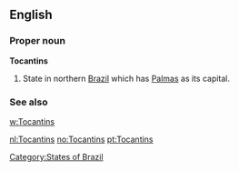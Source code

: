 ==English==

===Proper noun===
'''Tocantins'''

# State in northern [[Brazil]] which has [[Palmas]] as its capital.

===See also===
[[w:Tocantins]]

[[Category:States of Brazil]]

[[nl:Tocantins]]
[[no:Tocantins]]
[[pt:Tocantins]]